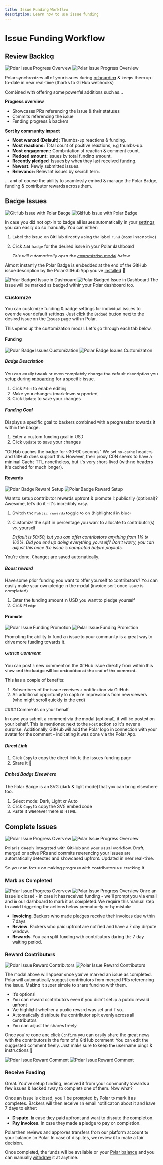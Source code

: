 ```yaml
---
title: Issue Funding Workflow
description: Learn how to use issue funding
---
```



# Issue Funding Workflow

## Review Backlog

![Polar Issue Progress Overview](../polar-issue-progress.light.jpg)
![Polar Issue Progress Overview](../polar-issue-progress.dark.jpg)

Polar synchronizes all of your issues during
[onboarding](/docs/github/install) & keeps them up-to-date
in near real-time (thanks to GitHub webhooks).

Combined with offering some powerful additions such as...

**Progress overview**

- Showcases PRs referencing the issue & their statuses
- Commits referencing the issue
- Funding progress & backers

**Sort by community impact**

- **Most wanted (Default):** Thumbs-up reactions & funding.
- **Most reactions:** Total count of positive reactions, e.g thumbs-up.
- **Most engagement:** Combintation of reaction & comment count.
- **Pledged amount:** Issues by total funding amount.
- **Recently pledged:** Issues by when they last received funding.
- **Newest:** Newly submitted issues.
- **Relevance:** Relevant issues by search term.

... and of course the ability to seamlessly embed & manage the Polar Badge,
funding & contributor rewards across them.

## Badge Issues

![GitHub Issue with Polar Badge](../gh-badged.dark.jpg)
![GitHub Issue with Polar Badge](../gh-badged.light.jpg)

In case you did not opt-in to
badge all issues automatically in your
[settings](/docs/issue-funding/getting-started#embed-settings)
you can easily do so manually. You can either:

1. Label the issue on GitHub directly using the label `Fund` (case insensitive)
2. Click `Add badge` for the desired issue in your Polar dashboard

    *This will automatically open the [customiztion modal](#customize) below.*

Almost instantly the Polar Badge is embedded at the end of
the GitHub issue description by the Polar GitHub App you've
[installed](/docs/github/install) 🎉

![Polar Badged Issue in Dashboard](../polar-issue-badged.light.jpg)
![Polar Badged Issue in Dashboard](../polar-issue-badged.dark.jpg)
The issue will be marked as badged within your Polar dashboard too.

### Customize

You can customize funding & badge settings for individual issues to override
your [default
settings](/docs/overview/issue-funding/getting-started). Just click the
`Badged` button next to the desired issue on the `Issues` page within Polar.

This opens up the customization modal. Let's go through each tab below.

#### Funding

![Polar Badge Issues Customization](../polar-issue-badge-custom.light.jpg)
![Polar Badge Issues Customization](../polar-issue-badge-custom.dark.jpg)

##### Badge Description

You can easily tweak or even completely change the default description you setup
during
[onboarding](/docs/issue-funding/getting-started#markdown-description)
for a specific issue.

1. Click `Edit` to enable editing
2. Make your changes (markdown supported)
3. Click `Update` to save your changes

##### Funding Goal

Displays a specific goal to backers combined with a progressbar towards it
within the badge.

1. Enter a custom funding goal in USD
2. Click `Update` to save your changes

"GitHub caches the badge for ~30-90 seconds"
    We set `no-cache` headers and GitHub does support this. However, their proxy CDN
    seems to have a minimal Cache TTL nonetheless, but it's very short-lived
    (with no headers it's cached for much longer).


#### Rewards

![Polar Badge Reward Setup](../polar-issue-rewards.light.jpg)
![Polar Badge Reward Setup](../polar-issue-rewards.dark.jpg)

Want to setup contributor rewards upfront & promote it publically (optional)? Awesome,
let's do it - it's incredibly easy.

1. Switch the `Public rewards` toggle to on (highlighted in blue)
2. Customize the split in percentage you want to allocate to contributor(s) vs.
   yourself

   _Default is 50/50, but you can offer contributors anything from 1% to 100%.
   Did you end up doing everything yourself? Don't worry, you can adjust this
   once the issue is completed before payouts._

You're done. Changes are saved automatically.

##### Boost reward

Have some prior funding you want to offer yourself to contributors? You can
easily make your own pledge in the modal (invoice sent once issue is completed).

1. Enter the funding amount in USD you want to pledge yourself
2. Click `Pledge`

#### Promote

![Polar Issue Funding Promotion](../polar-issue-promote.light.jpg)
![Polar Issue Funding Promotion](../polar-issue-promote.dark.jpg)

Promoting the ability to fund an issue to your community is a great way to drive
more funding towards it.

##### GitHub Comment

You can post a new comment on the GitHub issue directly from within this view
and the badge will be embedded at the end of the comment.

This has a couple of benefits:

1. Subscribers of the issue receives a notification via GitHub
2. An additional opportunity to capture impressions from new viewers (who might
   scroll quickly to the end)

<BrowserCallout type="NOTE">
#### Comments on your behalf

In case you submit a comment via the modal (optional), it will be posted on
your behalf. This is mentioned next to the `Post` action so it's never a
surprise. Additionally, GitHub will add the Polar logo in connection with
your avatar for the comment - indicating it was done via the Polar App.

</BrowserCallout>

##### Direct Link

1. Click `Copy` to copy the direct link to the issues funding page
2. Share it 🙂

##### Embed Badge Elsewhere

The Polar Badge is an SVG (dark & light mode) that you can bring elsewhere too.

1. Select mode: Dark, Light or Auto
2. Click `Copy` to copy the SVG embed code
3. Paste it wherever there is HTML

## Complete Issues

![Polar Issue Progress Overview](../polar-issue-progress.light.jpg)
![Polar Issue Progress Overview](../polar-issue-progress.dark.jpg)

Polar is deeply integrated with GitHub and your usual workflow. Draft, merged or
active PRs and commits referencing your issues are automatically detected and
showcased upfront. Updated in near real-time.

So you can focus on making progress with contributors vs. tracking it.

### Mark as Completed

![Polar Issue Progress Overview](../polar-issue-completed.light.jpg)
![Polar Issue Progress Overview](../polar-issue-completed.dark.jpg)
Once an issue is closed - in case it has received funding - we'll prompt you via
email and in our dashboard to mark it as completed. We require this manual step
to avoid triggering the actions below prematurely or by mistake.

- **Invoicing**. Backers who made pledges receive their invoices due within 7
  days
- **Review**. Backers who paid upfront are notified and have a 7 day dispute
  window.
- **Rewards**. You can split funding with contributors during the 7 day
  waiting period.

### Reward Contributors

![Polar Issue Reward Contributors](../polar-reward-prompt.light.jpg)
![Polar Issue Reward Contributors](../polar-reward-prompt.dark.jpg)

The modal above will appear once you've marked an issue as completed. Polar will
automatically suggest contributors from merged PRs referencing the issue. Making
it super simple to share funding with them.

- It's optional
- You can reward contributors even if you didn't setup a public reward upfront
- We highlight whether a public reward was set and if so...
- Automatically distribute the contributor split evenly across all contributors
- You can adjust the shares freely

Once you're done and click `Confirm` you can easily share the great news with
the contributors in the form of a GitHub comment. You can edit the suggested
comment freely. Just make sure to keep the username pings & instructions 🙂

![Polar Issue Reward Comment](../polar-reward-comment.light.jpg)
![Polar Issue Reward Comment](../polar-reward-comment.dark.jpg)

### Receive Funding

Great. You've setup funding, received it from your community towards a few
issues & hacked away to complete one of them. Now what?

Once an issue is closed, you'll be prompted by Polar to mark it as completes.
Backers will then receive an email notification about it and have 7 days to
either:

- **Dispute**. In case they paid upfront and want to dispute the completion.
- **Pay invoices**. In case they made a pledge to pay on completion.

Polar then reviews and approves transfers from our platform account to your
balance on Polar. In case of disputes, we review it to make a fair decision.

Once completed, the funds will be available on your [Polar balance](/docs/finance/balance) and you can
manually [withdraw](/docs/finance/payouts) it at anytime.
